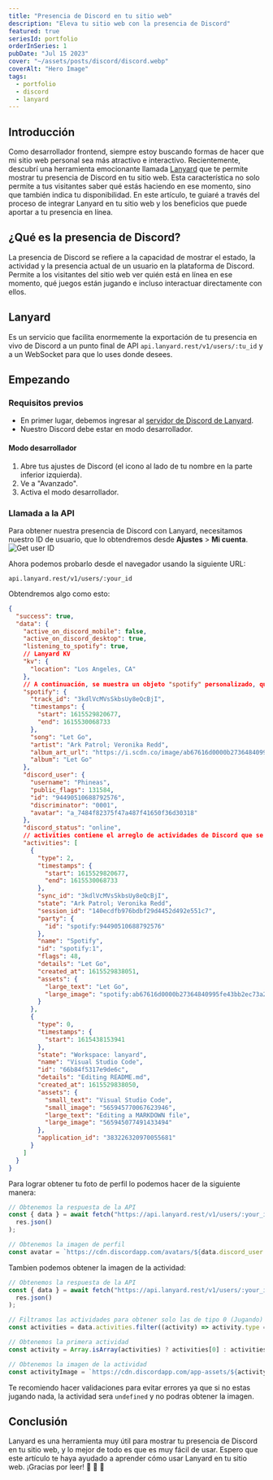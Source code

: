 ```yaml
---
title: "Presencia de Discord en tu sitio web"
description: "Eleva tu sitio web con la presencia de Discord"
featured: true
seriesId: portfolio
orderInSeries: 1
pubDate: "Jul 15 2023"
cover: "~/assets/posts/discord/discord.webp"
coverAlt: "Hero Image"
tags:
  - portfolio
  - discord
  - lanyard
---
```


## Introducción

Como desarrollador frontend, siempre estoy buscando formas de hacer que mi sitio web personal sea más atractivo e interactivo. Recientemente, descubrí una herramienta emocionante llamada <a href="https://github.com/Phineas/lanyard" target="_blank">Lanyard</a> que te permite mostrar tu presencia de Discord en tu sitio web. Esta característica no solo permite a tus visitantes saber qué estás haciendo en ese momento, sino que también indica tu disponibilidad. En este artículo, te guiaré a través del proceso de integrar Lanyard en tu sitio web y los beneficios que puede aportar a tu presencia en línea.

## ¿Qué es la presencia de Discord?

La presencia de Discord se refiere a la capacidad de mostrar el estado, la actividad y la presencia actual de un usuario en la plataforma de Discord. Permite a los visitantes del sitio web ver quién está en línea en ese momento, qué juegos están jugando e incluso interactuar directamente con ellos.

## Lanyard

Es un servicio que facilita enormemente la exportación de tu presencia en vivo de Discord a un punto final de API `api.lanyard.rest/v1/users/:tu_id` y a un WebSocket para que lo uses donde desees.

## Empezando

### Requisitos previos

- En primer lugar, debemos ingresar al <a href="https://discord.gg/lanyard" target="_blank">servidor de Discord de Lanyard</a>.
- Nuestro Discord debe estar en modo desarrollador.

#### Modo desarrollador

1. Abre tus ajustes de Discord (el icono al lado de tu nombre en la parte inferior izquierda).
2. Ve a "Avanzado".
3. Activa el modo desarrollador.

### Llamada a la API

Para obtener nuestra presencia de Discord con Lanyard, necesitamos nuestro ID de usuario, que lo obtendremos desde **Ajustes** > **Mi cuenta**.
![Get user ID](~/assets/posts/discord/userid.webp)

Ahora podemos probarlo desde el navegador usando la siguiente URL:

```curl title="GET" copy
api.lanyard.rest/v1/users/:your_id
```

Obtendremos algo como esto:

```json title="Example response" {30, 32-73}
{
  "success": true,
  "data": {
    "active_on_discord_mobile": false,
    "active_on_discord_desktop": true,
    "listening_to_spotify": true,
    // Lanyard KV
    "kv": {
      "location": "Los Angeles, CA"
    },
    // A continuación, se muestra un objeto "spotify" personalizado, que será nulo si listening_to_spotify es false
    "spotify": {
      "track_id": "3kdlVcMVsSkbsUy8eQcBjI",
      "timestamps": {
        "start": 1615529820677,
        "end": 1615530068733
      },
      "song": "Let Go",
      "artist": "Ark Patrol; Veronika Redd",
      "album_art_url": "https://i.scdn.co/image/ab67616d0000b27364840995fe43bb2ec73a241d",
      "album": "Let Go"
    },
    "discord_user": {
      "username": "Phineas",
      "public_flags": 131584,
      "id": "94490510688792576",
      "discriminator": "0001",
      "avatar": "a_7484f82375f47a487f41650f36d30318"
    },
    "discord_status": "online",
    // activities contiene el arreglo de actividades de Discord que se envía con las presencias
    "activities": [
      {
        "type": 2,
        "timestamps": {
          "start": 1615529820677,
          "end": 1615530068733
        },
        "sync_id": "3kdlVcMVsSkbsUy8eQcBjI",
        "state": "Ark Patrol; Veronika Redd",
        "session_id": "140ecdfb976bdbf29d4452d492e551c7",
        "party": {
          "id": "spotify:94490510688792576"
        },
        "name": "Spotify",
        "id": "spotify:1",
        "flags": 48,
        "details": "Let Go",
        "created_at": 1615529838051,
        "assets": {
          "large_text": "Let Go",
          "large_image": "spotify:ab67616d0000b27364840995fe43bb2ec73a241d"
        }
      },
      {
        "type": 0,
        "timestamps": {
          "start": 1615438153941
        },
        "state": "Workspace: lanyard",
        "name": "Visual Studio Code",
        "id": "66b84f5317e9de6c",
        "details": "Editing README.md",
        "created_at": 1615529838050,
        "assets": {
          "small_text": "Visual Studio Code",
          "small_image": "565945770067623946",
          "large_text": "Editing a MARKDOWN file",
          "large_image": "565945077491433494"
        },
        "application_id": "383226320970055681"
      }
    ]
  }
}
```

Para lograr obtener tu foto de perfil lo podemos hacer de la siguiente manera:

```js title="JavaScript"
// Obtenemos la respuesta de la API
const { data } = await fetch("https://api.lanyard.rest/v1/users/:your_id").then((res) =>
  res.json()
);

// Obtenemos la imagen de perfil
const avatar = `https://cdn.discordapp.com/avatars/${data.discord_user.id}/${data.discord_user.avatar}.png`;
```

Tambien podemos obtener la imagen de la actividad:

```js title="JavaScript"
// Obtenemos la respuesta de la API
const { data } = await fetch("https://api.lanyard.rest/v1/users/:your_id").then((res) =>
  res.json()
);

// Filtramos las actividades para obtener solo las de tipo 0 (Jugando)
const activities = data.activities.filter((activity) => activity.type === 0);

// Obtenemos la primera actividad
const activity = Array.isArray(activities) ? activities[0] : activities;

// Obtenemos la imagen de la actividad
const activityImage = `https://cdn.discordapp.com/app-assets/${activity?.application_id}/${activity?.assets?.large_image}.webp`;
```

Te recomiendo hacer validaciones para evitar errores ya que si no estas jugando nada, la actividad sera `undefined` y no podras obtener la imagen.

## Conclusión

Lanyard es una herramienta muy útil para mostrar tu presencia de Discord en tu sitio web, y lo mejor de todo es que es muy fácil de usar. Espero que este artículo te haya ayudado a aprender cómo usar Lanyard en tu sitio web. ¡Gracias por leer! 🎉 🎉 🎉

